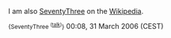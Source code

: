 I am also [http://en.wikipedia.org/wiki/User:SeventyThree SeventyThree] on the [http://www.wikipedia.org Wikipedia].

<small>{SeventyThree <sup>([[en/SeventyThree|talk]])</sup>}</small> 00:08, 31 March 2006 (CEST)